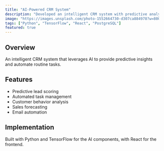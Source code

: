 ```yaml
---
title: "AI-Powered CRM System"
description: "Developed an intelligent CRM system with predictive analytics and automation"
image: "https://images.unsplash.com/photo-1552664730-d307ca884978?w=800&auto=format&fit=crop&q=60"
tags: ["Python", "TensorFlow", "React", "PostgreSQL"]
featured: true
---
```


## Overview

An intelligent CRM system that leverages AI to provide predictive insights and automate routine tasks.

## Features

- Predictive lead scoring
- Automated task management
- Customer behavior analysis
- Sales forecasting
- Email automation

## Implementation

Built with Python and TensorFlow for the AI components, with React for the frontend.